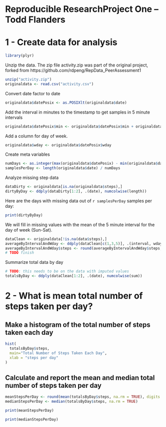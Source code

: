Reproducible ResearchProject One -- Todd Flanders
========================================================

# 1 - Create data for analysis

```r
library(plyr)
```

Unzip the data.  The zip file activity.zip was part of the original project,
forked from https://github.com/rdpeng/RepData_PeerAssessment1

```r
unzip("activity.zip")
originaldata <- read.csv("activity.csv")
```

Convert date factor to date
```r
originaldata$datePosix <- as.POSIXlt(originaldata$date)
```

Add the interval in minutes to the timestamp to get samples in 5 minute intervals

```r
originaldata$datePosix$min <- originaldata$datePosix$min + originaldata$interval 
```

Add a column for day of week.

```r
originaldata$wday <- originaldata$datePosix$wday
```

Create meta variables

```r
numDays <- as.integer(max(originaldata$datePosix) - min(originaldata$datePosix)) 
samplesPerDay <- length(originaldata$date) / numDays
```

Analyze missing step data

```r
dataDirty <- originaldata[is.na(originaldata$steps),]
dirtyByDay <- ddply(dataDirty[1:2], .(date), numcolwise(length))
```

Here are the days with missing data out of `r samplesPerDay` samples per day:

```r
print(dirtyByDay)
```
 
We will fill in missing values with the mean of the 5 minute interval for 
the day of week (Sun-Sat).

```r
dataClean <- originaldata[!is.na(data$steps),]
averageByIntervalAndWday <- ddply(dataClean[c(1,3,5)], .(interval, wday), numcolwise(mean))
averageByIntervalAndWday$steps <- round(averageByIntervalAndWday$steps, digits=0)
# TODO finish
```

Summarize total data by day

```r
# TODO: this needs to be on the data with imputed values
totalsByDay <- ddply(dataClean[1:2], .(date), numcolwise(sum))
```

# 2 - What is mean total number of steps taken per day?

## Make a histogram of the total number of steps taken each day


```r
hist(
  totalsByDay$steps, 
  main="Total Number of Steps Taken Each Day",
  xlab = "steps per day"
)
```

## Calculate and report the mean and median total number of steps taken per day

```r
meanStepsPerDay <- round(mean(totalsByDay$steps, na.rm = TRUE), digits = 0)
medianStepsPerDay <- median(totalsByDay$steps, na.rm = TRUE)
```

```r
print(meanStepsPerDay)
```

```r
print(medianStepsPerDay)
```
